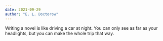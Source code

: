 ```yaml
---
date: 2021-09-29
author: "E. L. Doctorow"
---
```


Writing a novel is like driving a car at night. You can only see as far as your headlights, but you can make the whole trip that way.
